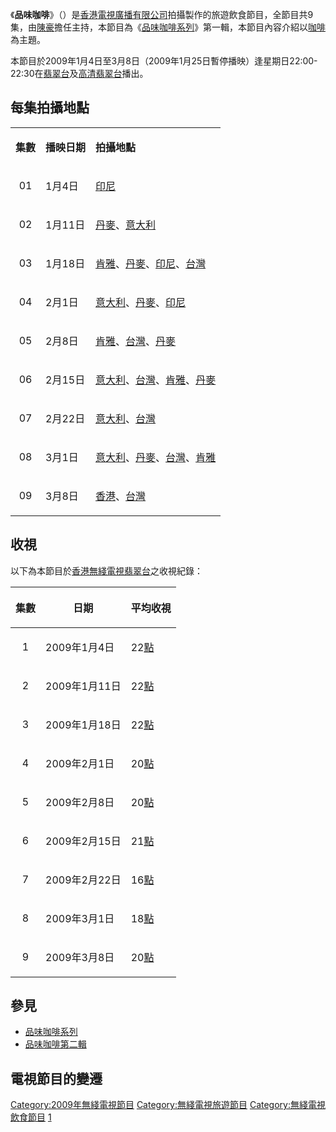 {{無綫節目
| 中文節目名=品味咖啡
| 英文節目名={{lang|en|Coffee Confidential}}
| 圖像=[[File:TVB_Coffee_Confidential.jpg|300px]]
| 翡翠台首播日期=2009年1月4日-3月8日
| 翡翠台首播時間=逢星期日 22:00-22:30 (連廣告)<br/>1月25日暫停播映
| 高清翡翠台首播日期=2009年1月4日-3月8日
| 高清翡翠台首播時間=逢星期日 22:00-22:30 (連廣告)<br/>1月25日暫停播映
| 監製=[[張嘉玲|張嘉玲]]
| 集數=9
| 類型=旅遊飲食
| 外景={{HK}}、{{TWN}}、{{INA}}、<br/>{{DNK}}、{{ITA}}、{{KEN}}
| 製作公司=[[香港|香港]][[電視廣播有限公司|電視廣播有限公司]]
| 主持=[[陳豪|陳　豪]]
| 網頁=http://food.tvb.com/coffeeconfidential/
| 續集=[[品味咖啡_(第二輯)|品味咖啡第二輯]] (2012)
}}
《'''品味咖啡'''》（{{lang-en|'''Coffee Confidential'''}}）是[[香港|香港]][[電視廣播有限公司|電視廣播有限公司]]拍攝製作的旅遊飲食節目，全節目共9集，由[[陳豪|陳豪]]擔任主持，本節目為《[[品味咖啡系列|品味咖啡系列]]》第一輯，本節目內容介紹以[[咖啡|咖啡]]為主題。

本節目於2009年1月4日至3月8日（2009年1月25日暫停播映）逢星期日22:00-22:30在[[翡翠台|翡翠台]]及[[高清翡翠台|高清翡翠台]]播出。

==每集拍攝地點==
{|class="wikitable" 
|- style="background:cornflowerblue; color:white" align=center
|'''集數'''||'''播映日期'''||'''拍攝地點'''  
|- 
|align=center|01||1月4日||[[印尼|印尼]]
|- 
|align=center|02||1月11日||[[丹麥|丹麥]]、[[意大利|意大利]]
|- 
|align=center|03||1月18日||[[肯雅|肯雅]]、[[丹麥|丹麥]]、[[印尼|印尼]]、[[台灣|台灣]]
|-  
|align=center|04||2月1日||[[意大利|意大利]]、[[丹麥|丹麥]]、[[印尼|印尼]]
|- 
|align=center|05||2月8日||[[肯雅|肯雅]]、[[台灣|台灣]]、[[丹麥|丹麥]]
|- 
|align=center|06||2月15日||[[意大利|意大利]]、[[台灣|台灣]]、[[肯雅|肯雅]]、[[丹麥|丹麥]]
|- 
|align=center|07||2月22日||[[意大利|意大利]]、[[台灣|台灣]]
|- 
|align=center|08||3月1日||[[意大利|意大利]]、[[丹麥|丹麥]]、[[台灣|台灣]]、[[肯雅|肯雅]]
|- 
|align=center|09||3月8日||[[香港|香港]]、[[台灣|台灣]]
|}

==收視==
以下為本節目於[[香港|香港]][[無綫電視翡翠台|無綫電視翡翠台]]之收視紀錄：

{|class=wikitable
! 集數 !! 日期 !! 平均收視
|-
|align=center|1|| 2009年1月4日 || 22[[收視點|點]]  
|-
|align=center|2|| 2009年1月11日 || 22[[收視點|點]]   
|-
|align=center|3|| 2009年1月18日 || 22[[收視點|點]]   
|-
|align=center|4|| 2009年2月1日 || 20[[收視點|點]]   
|-
|align=center|5|| 2009年2月8日 || 20[[收視點|點]]
|-
|align=center|6|| 2009年2月15日 || 21[[收視點|點]]
|-
|align=center|7|| 2009年2月22日 || 16[[收視點|點]]
|-
|align=center|8|| 2009年3月1日 || 18[[收視點|點]]
|-
|align=center|9|| 2009年3月8日 || 20[[收視點|點]]
|}

==參見==
*[[品味咖啡系列|品味咖啡系列]]
*[[品味咖啡_(第二輯)|品味咖啡第二輯]]

==電視節目的變遷==
{{電視節目的變遷
|電視台={{HK}}[[無綫電視|無綫電視]][[翡翠台|翡翠台]]、[[高清翡翠台|高清翡翠台]]
|播放檔次=星期日 22:00-22:30 時段
|節目名稱=品味咖啡 (第一輯)<br/>(第1-3集)<br/>(2009.01.04 - 2009.01.18)
|上一節目=[[神探伽俐略|神探伽俐略之天才現身]]<br/>(2008.12.28)<span style="font-size:smaller;">(22:00-22:55)</span>
|下一節目=[[羊城賀歲萬家歡|Citywalk粵港同慶接金牛<br/>羊城賀歲萬家歡]]<br/>(2009.01.25)<span style="font-size:smaller;">(22:00-23:30)</span>
|2節目名稱=品味咖啡 (第一輯)<br/>(第4-9集)<br/>(2009.02.01 - 2009.03.08)
|2上一節目=[[羊城賀歲萬家歡|Citywalk粵港同慶接金牛<br/>羊城賀歲萬家歡]]<br/>(2009.01.25)<span style="font-size:smaller;">(22:00-23:30)</span>
|2下一節目=[[志雲飯局#2009年|志雲飯局三載情]]<br/>(2009.03.15 - 2009.03.22)
|3電視台={{HK}}[[無綫電視|無綫電視]][[翡翠台|翡翠台]]
|3播放檔次=星期六 17:55-18:30 時段
|3節目名稱=品味咖啡 (第一輯)<br/>(2011.10.15 - 2011.12.10)
|3上一節目=[[現代塵世美|現代塵世美]]<br/>(2011.07.02 - 2011.10.08)
|3下一節目=[[天賜良源|天賜良源]]<br/>(2011.12.17 - 2012.03.03)
}}

[[Category:2009年無綫電視節目|Category:2009年無綫電視節目]]
[[Category:無綫電視旅遊節目|Category:無綫電視旅遊節目]]
[[Category:無綫電視飲食節目|Category:無綫電視飲食節目]]
[[Category:品味咖啡系列|1]]